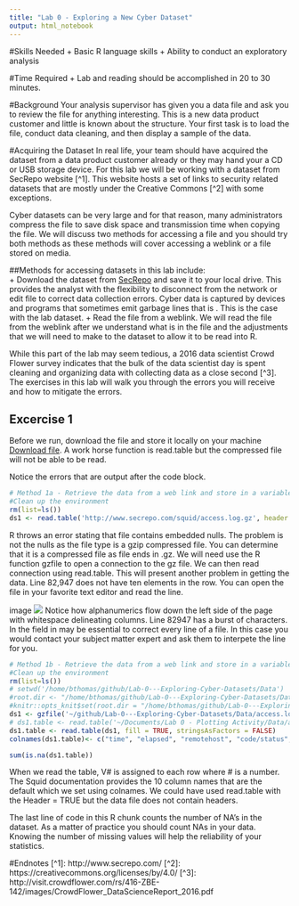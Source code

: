 ```yaml
---
title: "Lab 0 - Exploring a New Cyber Dataset"
output: html_notebook
---
```

#Skills Needed
+ Basic R language skills
+ Ability to conduct an exploratory analysis

#Time Required
+ Lab and reading should be accomplished in 20 to 30 minutes.

#Background
Your analysis supervisor has given you a data file and ask you to review the file for anything interesting. This is a new data product customer and little is known about the structure. Your first task is to load the file, conduct data cleaning, and then display a sample of the data.

#Acquiring the Dataset
In real life, your team should have acquired the dataset from a data product customer already or they may hand your a CD or USB storage device. For this lab we will be working with a dataset from SecRepo website [^1]. This website hosts a set of links to security related datasets that are mostly under the Creative Commons [^2] with some exceptions. 

Cyber datasets can be very large and for that reason, many administrators compress the file to save disk space and transmission time when copying the file. We will discuss two methods for accessing a file and you should try both methods as these methods will cover accessing a weblink or a file stored on media. 

##Methods for accessing datasets in this lab include:  
+ Download the dataset from [SecRepo](http://www.secrepo.com/squid/access.log.gz) and save it to your local drive. This provides the analyst with the flexibility to disconnect from the network or edit file to correct data collection errors. Cyber data is captured by devices and programs that sometimes emit garbage lines that is . This is the case with the lab dataset. 
+ Read the file from a weblink. We will read the file from the weblink after we understand what is in the file and the adjustments that we will need to make to the dataset to allow it to be read into R.

While this part of the lab may seem tedious, a 2016 data scientist Crowd Flower survey indicates that the bulk of the data scientist day is spent cleaning and organizing data with collecting data as a close second [^3]. The exercises in this lab will walk you through the errors you will receive and how to mitigate the errors.

## Excercise 1
Before we run, download the file and store it locally on your machine [Download file](http://www.secrepo.com/squid/access.log.gz). A work horse function is read.table but the compressed file will not be able to be read. 

Notice the errors that are output after the code block.
```r
# Method 1a - Retrieve the data from a web link and store in a variable
#Clean up the environment
rm(list=ls())
ds1 <- read.table('http://www.secrepo.com/squid/access.log.gz', header = TRUE)
```
R throws an error stating that file contains embedded nulls. The problem is not the nulls as the file type is a gzip compressed file. You can determine that it is a compressed file as file ends in .gz. We will need use the R function gzfile to open a connection to the gz file. We can then read connection using read.table. This will present another problem in getting the data. Line 82,947 does not have ten elements in the row. You can open the file in your favorite text editor and read the line.

image ![](/home/bthomas/Pictures/Screenshot from 2017-04-30 17-22-38.png)
Notice how alphanumerics flow down the left side of the page with whitespace delineating columns. Line 82947 has a burst of characters. In the field in may be essential to correct every line of a file. In this case you would contact your subject matter expert and ask them to interpete the line for you.


```r

# Method 1b - Retrieve the data from a web link and store in a variable
#Clean up the environment
rm(list=ls())
# setwd('/home/bthomas/github/Lab-0---Exploring-Cyber-Datasets/Data')
#root.dir <- "/home/bthomas/github/Lab-0---Exploring-Cyber-Datasets/Data"
#knitr::opts_knit$set(root.dir = "/home/bthomas/github/Lab-0---Exploring-Cyber-Datasets/Data")
ds1 <- gzfile('~/github/Lab-0---Exploring-Cyber-Datasets/Data/access.log.gz')
# ds1.table <- read.table('~/Documents/Lab 0 - Plotting Activity/Data/access.log', fill = TRUE)
ds1.table <- read.table(ds1, fill = TRUE, stringsAsFactors = FALSE)
colnames(ds1.table)<- c("time", "elapsed", "remotehost", "code/status", "bytes", "method", "URL", "rfc931", "peerstatus/peerhost","type")

sum(is.na(ds1.table))
```
When we read the table, V# is assigned to each row where # is a number. The Squid documentation provides the 10 column names that are the default which we set using colnames. We could have used read.table with the Header = TRUE but the data file does not contain headers.

The last line of code in this R chunk counts the number of NA's in the dataset. As a matter of practice you should count NAs in your data. Knowing the number of missing values will help the reliability of your statistics.


#Endnotes
[^1]: http://www.secrepo.com/
[^2]: https://creativecommons.org/licenses/by/4.0/
[^3]: http://visit.crowdflower.com/rs/416-ZBE-142/images/CrowdFlower_DataScienceReport_2016.pdf